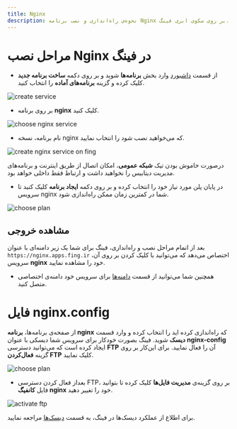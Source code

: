 ```yaml
---
title: Nginx
description: نحوه‌ی راه‌اندازی و نصب برنامه Nginx بر روی سکوی ابری فینگ.
---
```



<Platform>
  <PlatformHead title="برنامه Nginx" icon="nginx/nginx-original.svg" />
</Platform>

# مراحل نصب Nginx در فینگ

- از قسمت [داشبورد](https://cloud.fing.ir) وارد بخش **برنامه‌ها** شوید و بر روی دکمه **ساخت برنامه جدید** کلیک کرده و گزینه **برنامه‌‌های آماده** را انتخاب کنید.

![create service](/docs/images/service-create.jpg)

- بر روی برنامه **nginx** کلیک کنید.

![choose nginx service](/docs/images/service-choose-nginx.jpg)

- نام برنامه، نسخه nginx که می‌خواهید نصب شود را انتخاب نمایید.

![create nginx service on fing](/docs/images/service-create-nginx.jpg)

<Notice variant="info">
  درصورت خاموش بودن تیک <b>شبکه عمومی</b>، امکان اتصال از طریق اینترنت و
  برنامه‌‌های مدیریت دیتابیس را نخواهید داشت و ارتباط فقط داخلی خواهد بود.
</Notice>

- در پایان پلن مورد نیاز خود را انتخاب کرده و بر روی دکمه **ایجاد برنامه** کلیک کنید تا سرویس nginx شما در کمترین زمان ممکن راه‌اندازی شود.

![choose plan](/docs/images/choose-plan.jpg)

## مشاهده خروجی

بعد از اتمام مراحل نصب و راه‌اندازی، فینگ برای شما یک زیر دامنه‌‌ای‌ با عنوان `https://nginx.apps.fing.ir` اختصاص می‌دهد که می‌توانید با کلیک کردن بر روی آن، سرویس **nginx** خود را مشاهده نمایید.

- همچنین شما می‌توانید از قسمت [دامنه‌ها](/apps/domains) برای سرویس خود دامنه‌ی اختصاصی متصل کنید.

# فایل nginx.config

از صفحه‌ی برنامه‌ها، **برنامه nginx** که راه‌اندازی کرده اید را انتخاب کرده و وارد قسمت **دیسک** شوید. فینگ بصورت خودکار برای سرویس شما دیسکی با عنوان **nginx-config** ایجاد کرده است که می‌توانید دسترسی **FTP** آن را فعال نمایید. برای این‌کار بر روی گزینه ‌**فعال‌کردن FTP** کلیک نمایید.

![choose plan](/docs/images/service-choose-disk.jpg)

- بعداز فعال کردن دسترسی FTP، بر روی گزینه‌ی **مدیریت فایل‌ها** کلیک کرده تا بتوانید فایل **کانفیگ‌ nginx** خود را تغییر دهید.

![activate ftp](/docs/images/service-disks-activate-nginx.jpg)

برای اطلاع از عملکرد دیسک‌ها در فینگ، به قسمت [دیسک‌‌ها](/apps/disks) مراجعه نمایید. 
